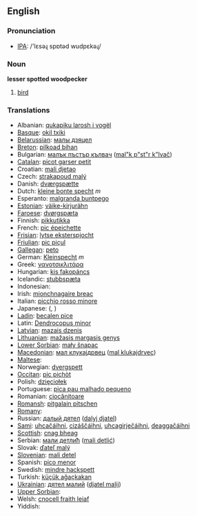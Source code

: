 ==English==

===Pronunciation===
*[[w:IPA|IPA]]: /'lɛsəɻ spɒtəd wudpɛkəɻ/

===Noun===
'''lesser spotted woodpecker'''

# [[bird]]

===Translations===

*Albanian: [[qukapiku larosh i vogël]]
*[[Basque]]: [[okil txiki]]
*[[Belarussian]]: [[малы дзяцел]]
*[[Breton]]: [[pilkoad bihan]]
*Bulgarian: [[малък пъстър кълвач]] ([[mal"k p"st"r k"lvač]])
*[[Catalan]]: [[picot garser petit]]
*Croatian: [[mali djetao]]
*Czech: [[strakapoud malý]]
*Danish: [[dværgspætte]]
*Dutch: [[kleine bonte specht]] ''m''
*Esperanto: [[malgranda buntpego]]
*[[Estonian]]: [[väike-kirjurähn]]
*[[Faroese]]: [[dvørgspæta]]
*Finnish: [[pikkutikka]]
*French: [[pic épeichette]] '' ''
*[[Frisian]]: [[lytse eksterspjocht]]
*[[Friulian]]: [[pic piçul]]
*[[Gallegan]]: [[peto]]
*German: [[Kleinspecht]] ''m''
*Greek: [[νανοτσικλιτάρα]] '' ''
*Hungarian: [[kis fakopáncs]]
*Icelandic: [[stubbspæta]]
*Indonesian: [[]]
*Irish: [[mionchnagaire breac]]
*Italian: [[picchio rosso minore]] '' ''
*Japanese: [[]] ([[]], )
*[[Ladin]]: [[becalen pice]]
*Latin: [[Dendrocopus minor]] '' ''
*[[Latvian]]: [[mazais dzenis]]
*[[Lithuanian]]: [[mažasis margasis genys]]
*[[Lower Sorbian]]: [[mały šnapac]]
*[[Macedonian]]: [[мал клукаjдрвец]] ([[mal klukajdrvec]])
*[[Maltese]]: [[]]
*Norwegian: [[dvergspett]]
*[[Occitan]]: [[pic pichòt]]
*Polish: [[dzięciołek]] '' ''
*Portuguese: [[pica pau malhado pequeno]]
*Romanian: [[ciocănitoare]]
*[[Romansh]]: [[pitgalain pitschen]]
*[[Romany]]: [[]]
*Russian: [[далый дятел]] ([[dalyj djatel]]) '' ''
*[[Sami]]: [[uhcačáihni]], [[cizáščáihni]], [[uhcagirječáihni]], [[deaggačáihni]]
*[[Scottish]]: [[cnag bheag]]
*Serbian: [[мали детлић]] ([[mali detlić]])
*Slovak: [[ďateľ malý]]
*[[Slovenian]]: [[mali detel]]
*Spanish: [[pico menor]] '' ''
*Swedish: [[mindre hackspett]]
*Turkish: [[küçük ağaçkakan]]
*[[Ukrainian]]: [[дятел малий]] ([[djatel malij]])
*[[Upper Sorbian]]: [[]]
*Welsh: [[cnocell fraith leiaf]]
*Yiddish: [[]]